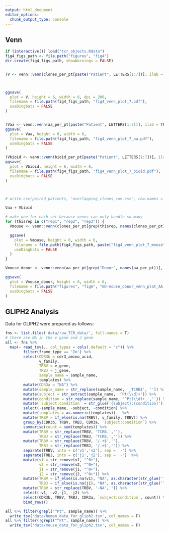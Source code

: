 ```yaml
---
output: html_document
editor_options: 
  chunk_output_type: console
---
```


## Venn 

```R
if (interactive()) load("tcr_objects.Rdata")
fig4_figs_path <- file.path("figures", "fig4")
dir.create(fig4_figs_path, showWarnings = FALSE)


(V <- venn::venn(clones_per_pt[paste("Patient", LETTERS[1:7])], ilab = TRUE, zcolor = "style", opacity = .2, ggplot = TRUE))



ggsave(
  plot = V, height = 6, width = 6, dpi = 200,
  filename = file.path(fig4_figs_path, "fig4_venn_plot_7.pdf"),
  useDingbats = FALSE
)


(Vaa <- venn::venn(aa_per_pt[paste("Patient", LETTERS[1:7])], ilab = TRUE, zcolor = "style", opacity = .2, ggplot = TRUE))
ggsave(
  plot = Vaa, height = 6, width = 6,
  filename = file.path(fig4_figs_path, "fig4_venn_plot_7_aa.pdf"),
  useDingbats = FALSE
)

(Vbioid <- venn::venn(bioid_per_pt[paste("Patient", LETTERS[1:7])], ilab = TRUE, zcolor = "style", opacity = .2, ggplot = TRUE))
ggsave(
  plot = Vbioid, height = 6, width = 6,
  filename = file.path(fig4_figs_path, "fig4_venn_plot_7_bioid.pdf"),
  useDingbats = FALSE
)



# write.csv(paired_patients, "overlapping_clones_com.csv", row.names = F)

Vaa + Vbioid
```



```R
# make one for each set because venns can only handle so many
for (thisrep in c("rep1", "rep2", "rep3")) {
  Vmouse <- venn::venn(clones_per_pt[grep(thisrep, names(clones_per_pt))], ilab = TRUE, zcolor = "style", opacity = .2, ggplot = TRUE)

  ggsave(
    plot = Vmouse, height = 6, width = 6,
    filename = file.path(fig4_figs_path, paste("fig4_venn_plot_7_mouse", thisrep, ".pdf")),
    useDingbats = FALSE
  )
}

Vmouse_donor <- venn::venn(aa_per_pt[grep("Donor", names(aa_per_pt))], ilab = TRUE, zcolor = "style", opacity = .2, ggplot = TRUE)

ggsave(
  plot = Vmouse_donor, height = 6, width = 6,
  filename = file.path("figures", "fig6", "6D-mouse_donor_venn_plot_AA.pdf"),
  useDingbats = FALSE
)
```


## GLIPH2 Analysis

Data for GLIPH2 were prepared as follows:
```r
fns <- list.files('data/raw_TCR_data/', full.names = T)
# there are NA in the v gene and J gene
all <- fns %>% 
  map(~ read_tsv(., col_types = cols(.default = "c")) %>% 
        filter(frame_type == 'In') %>% 
        select(CDR3b = cdr3_amino_acid,
               v_family,
               TRBV = v_gene,
               TRBJ = j_gene,
               sample_name = sample_name,
               templates) %>% 
        mutate(CDR3a = "NA") %>% 
        mutate(sample_name = str_replace(sample_name, '_TCRB$', '')) %>% 
        mutate(subject = str_extract(sample_name, '^Pt(\\d)+')) %>% 
        mutate(condition = str_replace(sample_name, '^Pt(\\d)+_','')) %>% 
        mutate(`subject:condition` = str_glue('{subject}:{condition}')) %>% 
        select(-sample_name, -subject, -condition) %>% 
        mutate(templates = as.numeric(templates))   %>% 
        mutate(TRBV = if_else(is.na(TRBV), v_family, TRBV)) %>% 
        group_by(CDR3b, TRBV, TRBJ, CDR3a, `subject:condition`) %>% 
        summarise(count = sum(templates)) %>% 
        mutate(TRBV = str_replace(TRBV, 'TCRB.',''),
               TRBJ = str_replace(TRBJ, 'TCRB.','')) %>% 
        mutate(TRBV = str_replace(TRBV, '/.+$',''),
               TRBJ = str_replace(TRBJ, '/.+$','')) %>% 
        separate(TRBV, into = c('v1','v2'), sep = '-') %>% 
        separate(TRBJ, into = c('j1','j2'), sep = '-')  %>% 
        mutate(v1 = str_remove(v1, "^0+"),
               v2 = str_remove(v2, "^0+"),
               j1 = str_remove(j1, "^0+"),
               j2 = str_remove(j2, "^0+")) %>% 
        mutate(TRBV = if_else(is.na(v1), "NA", as.character(str_glue('TRBV{v1}-{v2}'))),
               TRBJ = if_else(is.na(j1), "NA", as.character(str_glue('TRBJ{j1}-{j2}'))))  %>%
        mutate(TRBV = str_replace(TRBV, '-NA','')) %>% 
        select(-v1, -v2,-j1, -j2) %>% 
        select(CDR3b, TRBV, TRBJ, CDR3a, `subject:condition`, count)) %>% 
        bind_rows()

all %>% filter(grepl("^Pt", sample_name)) %>% 
  write_tsv('data/human_data_for_gliph2.tsv', col_names = F)
all %>% filter(!grepl("^Pt", sample_name)) %>% 
  write_tsv('data/mouse_data_for_gliph2.tsv', col_names = F)
```

